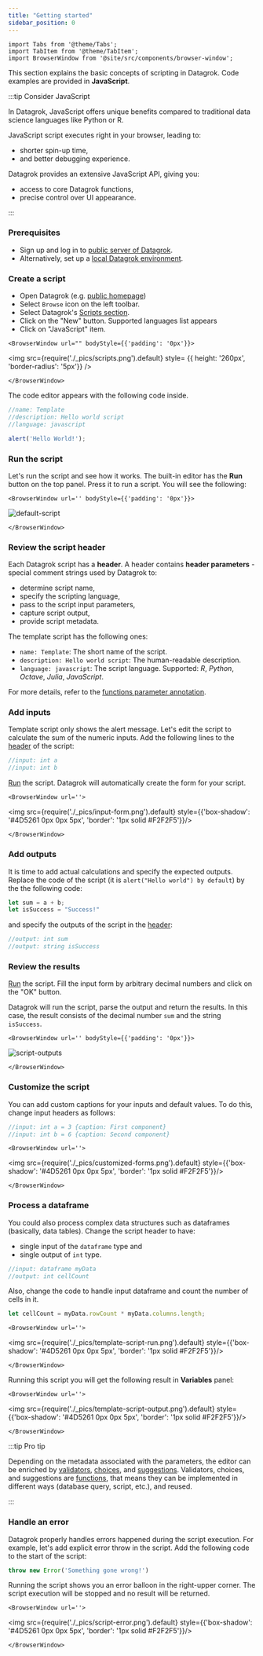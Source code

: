 ```yaml
---
title: "Getting started"
sidebar_position: 0
---
```


```mdx-code-block
import Tabs from '@theme/Tabs';
import TabItem from '@theme/TabItem';
import BrowserWindow from '@site/src/components/browser-window';
```

This section explains the basic concepts of scripting in Datagrok.
Code examples are provided in **JavaScript**.

:::tip Consider JavaScript

In Datagrok, JavaScript offers unique benefits compared to traditional
data science languages like Python or R.

JavaScript script executes right in your browser, leading to:

* shorter spin-up time,
* and better debugging experience.

Datagrok provides an extensive JavaScript API, giving you:

* access to core Datagrok functions,
* precise control over UI appearance.

:::

### Prerequisites

* Sign up and log in to [public server of Datagrok](https://public.datagrok.ai/).
* Alternatively, set up a [local Datagrok environment](../../../deploy/docker-compose/docker-compose.mdx).

### Create a script

<div style = {{ display: 'flex' }}>

<div style = {{ width: '50%' }}>

* Open Datagrok (e.g. [public homepage](https://public.datagrok.ai/))
* Select `Browse` icon on the left toolbar.
* Select Datagrok's [Scripts section](https://public.datagrok.ai/scripts).
* Click on the "New" button. Supported languages list appears
* Click on "JavaScript" item.

</div>

<div style = {{ width: '50%', display: 'flex', gap: '20px', 'justify-content': 'end' }}>

```mdx-code-block
<BrowserWindow url="" bodyStyle={{'padding': '0px'}}>
```

<img
  src={require('./_pics/scripts.png').default}
  style= {{ height: '260px', 'border-radius': '5px'}}
/>

```mdx-code-block
</BrowserWindow>
```

</div>

</div>

The code editor appears with the following code inside.

```javascript title="Default javascript script"
//name: Template
//description: Hello world script
//language: javascript

alert('Hello World!');
```

### Run the script

Let's run the script and see how it works.
The built-in editor has the **Run** <i class="fas fa-play"></i> button on the top panel.
Press it to run a script. You will see the following:

```mdx-code-block
<BrowserWindow url='' bodyStyle={{'padding': '0px'}}>
```

![default-script](./_pics/default-script.gif)

```mdx-code-block
</BrowserWindow>
```

### Review the script header

Each Datagrok script has a **header**. A header contains **header parameters** \-
special comment strings used by Datagrok to: 
- determine script name,
- specify the scripting language,
- pass to the script input parameters,
- capture script output,
- provide script metadata.

The template script has the following ones:

* `name: Template`: The short name of the script.
* `description: Hello world script`: The human-readable description.
* `language: javascript`: The script language. Supported: *R*, *Python*, *Octave*, *Julia*, *JavaScript*.

For more details, refer to the [functions parameter annotation](../../../datagrok/concepts/functions/func-params-annotation).

### Add inputs

Template script only shows the alert message. Let's edit the script to calculate the sum of the numeric inputs.
Add the following lines to the [header](#review-the-script-header) of the script:

```javascript title="Adding 2 numeric inputs"
//input: int a
//input: int b
```

[Run](#run-the-script) the script. Datagrok will automatically create the form for your script.

```mdx-code-block
<BrowserWindow url=''>
```

<div style={{'text-align': 'center'}}>

<img src={require('./_pics/input-form.png').default} style={{'box-shadow': '#4D5261 0px 0px 5px', 'border': '1px solid #F2F2F5'}}/>

</div>

```mdx-code-block
</BrowserWindow>
```

### Add outputs

It is time to add actual calculations and specify the expected outputs. Replace the code of the script (it is `alert("Hello world") by default`) by the the following code:

```javascript
let sum = a + b;
let isSuccess = "Success!"
```

and specify the outputs of the script in the [header](#review-the-script-header):

```javascript
//output: int sum
//output: string isSuccess
```

### Review the results

[Run](#run-the-script) the script. Fill the input form by arbitrary decimal numbers 
and click on the "OK" button.

Datagrok will run the script, parse the output and return the results. In this case, 
the result consists of the decimal number `sum` and the string `isSuccess`.

```mdx-code-block
<BrowserWindow url='' bodyStyle={{'padding': '0px'}}>
```

![script-outputs](./_pics/script-outputs.gif)

```mdx-code-block
</BrowserWindow>
```

### Customize the script

You can add custom captions for your inputs and default values. To do this,
change input headers as follows:

```javascript
//input: int a = 3 {caption: First component}
//input: int b = 6 {caption: Second component}
```

```mdx-code-block
<BrowserWindow url=''>
```

<div style={{'text-align': 'center'}}>

<img src={require('./_pics/customized-forms.png').default} style={{'box-shadow': '#4D5261 0px 0px 5px', 'border': '1px solid #F2F2F5'}}/>

</div>

```mdx-code-block
</BrowserWindow>
```

### Process a dataframe

You could also process complex data structures such as dataframes (basically, data tables).
Change the script header to have:
- single input of the `dataframe` type and 
- single output of `int` type.

```javascript
//input: dataframe myData
//output: int cellCount
```

Also, change the code to handle input dataframe and count the number of cells in it.

```javascript
let cellCount = myData.rowCount * myData.columns.length;
```

```mdx-code-block
<BrowserWindow url=''>
```

<div style={{'text-align': 'center'}}>

<img src={require('./_pics/template-script-run.png').default} style={{'box-shadow': '#4D5261 0px 0px 5px', 'border': '1px solid #F2F2F5'}}/>

</div>

```mdx-code-block
</BrowserWindow>
```

Running this script you will get the following result in **Variables** panel:

```mdx-code-block
<BrowserWindow url=''>
```

<div style={{'text-align': 'center'}}>

<img src={require('./_pics/template-script-output.png').default} style={{'box-shadow': '#4D5261 0px 0px 5px', 'border': '1px solid #F2F2F5'}}/>

</div>

```mdx-code-block
</BrowserWindow>
```

:::tip Pro tip

Depending on the metadata associated with the parameters, the editor can be
enriched by [validators](../../../datagrok/concepts/functions/func-params-annotation.md#validation), [choices](../../datagrok/concepts/functions/func-params-annotation.md#choices),
and [suggestions](../../../datagrok/concepts/functions/func-params-annotation.md#autocomplete). Validators, choices, and suggestions are
[functions](../../../datagrok/concepts/functions/functions.md), that means they can be implemented in different ways
(database query, script, etc.), and reused.

:::

### Handle an error

Datagrok properly handles errors happened during the script execution.
For example, let's add explicit error throw in the script. Add the following code to the 
start of the script:

```javascript
throw new Error('Something gone wrong!')
```

Running the script shows you an error balloon in the right-upper corner.
The script execution will be stopped and no result will be returned.

```mdx-code-block
<BrowserWindow url=''>
```

<div style={{'text-align': 'center'}}>

<img src={require('./_pics/script-error.png').default} style={{'box-shadow': '#4D5261 0px 0px 5px', 'border': '1px solid #F2F2F5'}}/>

</div>

```mdx-code-block
</BrowserWindow>
```

